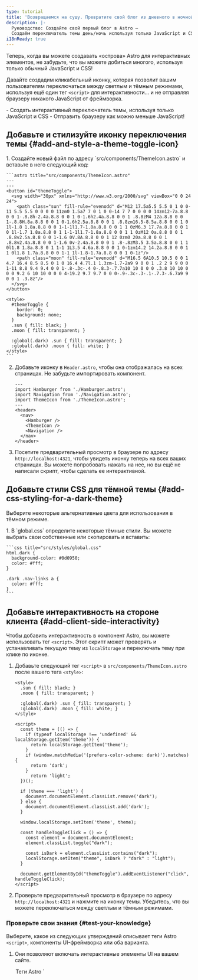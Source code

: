 ```yaml
---
type: tutorial
title: 'Возвращаемся на сушу. Превратите свой блог из дневного в ночной, и для этого не нужен остров!'
description: |-
  Руководство: Создайте свой первый блог в Astro —
  Создаём переключатель темы день/ночь используя только JavaScript и CSS
i18nReady: true
---
```


Теперь, когда вы можете создавать «острова» Astro для интерактивных элементов, не забудьте, что вы можете добиться многого, используя только обычный JavaScript и CSS!

Давайте создадим кликабельный иконку, которая позволит вашим пользователям переключаться между светлым и тёмным режимами, используя ещё один тег `<script>` для интерактивности... и не отправляя браузеру никакого JavaScript от фреймворка.

<PreCheck>
  - Создать интерактивный переключатель темы, используя только JavaScript и CSS
  - Отправить браузеру как можно меньше JavaScript!
</PreCheck>

## Добавьте и стилизуйте иконку переключения темы \{#add-and-style-a-theme-toggle-icon\}

<Steps>
1. Создайте новый файл по адресу `src/components/ThemeIcon.astro` и вставьте в него следующий код:

    ```astro title="src/components/ThemeIcon.astro"
    ---
    ---
    <button id="themeToggle">
      <svg width="30px" xmlns="http://www.w3.org/2000/svg" viewBox="0 0 24 24">
        <path class="sun" fill-rule="evenodd" d="M12 17.5a5.5 5.5 0 1 0 0-11 5.5 5.5 0 0 0 0 11zm0 1.5a7 7 0 1 0 0-14 7 7 0 0 0 0 14zm12-7a.8.8 0 0 1-.8.8h-2.4a.8.8 0 0 1 0-1.6h2.4a.8.8 0 0 1 .8.8zM4 12a.8.8 0 0 1-.8.8H.8a.8.8 0 0 1 0-1.6h2.5a.8.8 0 0 1 .8.8zm16.5-8.5a.8.8 0 0 1 0 1l-1.8 1.8a.8.8 0 0 1-1-1l1.7-1.8a.8.8 0 0 1 1 0zM6.3 17.7a.8.8 0 0 1 0 1l-1.7 1.8a.8.8 0 1 1-1-1l1.7-1.8a.8.8 0 0 1 1 0zM12 0a.8.8 0 0 1 .8.8v2.5a.8.8 0 0 1-1.6 0V.8A.8.8 0 0 1 12 0zm0 20a.8.8 0 0 1 .8.8v2.4a.8.8 0 0 1-1.6 0v-2.4a.8.8 0 0 1 .8-.8zM3.5 3.5a.8.8 0 0 1 1 0l1.8 1.8a.8.8 0 1 1-1 1L3.5 4.6a.8.8 0 0 1 0-1zm14.2 14.2a.8.8 0 0 1 1 0l1.8 1.7a.8.8 0 0 1-1 1l-1.8-1.7a.8.8 0 0 1 0-1z"/>
        <path class="moon" fill-rule="evenodd" d="M16.5 6A10.5 10.5 0 0 1 4.7 16.4 8.5 8.5 0 1 0 16.4 4.7l.1 1.3zm-1.7-2a9 9 0 0 1 .2 2 9 9 0 0 1-11 8.8 9.4 9.4 0 0 1-.8-.3c-.4 0-.8.3-.7.7a10 10 0 0 0 .3.8 10 10 0 0 0 9.2 6 10 10 0 0 0 4-19.2 9.7 9.7 0 0 0-.9-.3c-.3-.1-.7.3-.6.7a9 9 0 0 1 .3.8z"/>
      </svg>
    </button>

    <style>
      #themeToggle {
        border: 0;
        background: none;
      }
      .sun { fill: black; }
      .moon { fill: transparent; }

      :global(.dark) .sun { fill: transparent; }
      :global(.dark) .moon { fill: white; }
    </style>
    ```

2. Добавьте иконку в `Header.astro`, чтобы она отображалась на всех страницах. Не забудьте импортировать компонент.

    ```astro title="src/components/Header.astro" ins={4,9}
    ---
    import Hamburger from './Hamburger.astro';
    import Navigation from './Navigation.astro';
    import ThemeIcon from './ThemeIcon.astro';
    ---
    <header>
      <nav>
        <Hamburger />
        <ThemeIcon />
        <Navigation />
      </nav>
    </header>
    ```

3. Посетите предварительный просмотр в браузере по адресу `http://localhost:4321`, чтобы увидеть иконку теперь на всех ваших страницах. Вы можете попробовать нажать на нее, но вы ещё не написали скрипт, чтобы сделать ее интерактивной.
</Steps>

## Добавьте стили CSS для тёмной темы \{#add-css-styling-for-a-dark-theme\}

Выберите некоторые альтернативные цвета для использования в тёмном режиме.

<Steps>
1. В `global.css` определите некоторые тёмные стили. Вы можете выбрать свои собственные или скопировать и вставить:

    ```css title="src/styles/global.css"
    html.dark {
      background-color: #0d0950;
      color: #fff;
    }

    .dark .nav-links a {
      color: #fff;
    }
    ```
</Steps>

## Добавьте интерактивность на стороне клиента \{#add-client-side-interactivity\}

Чтобы добавить интерактивность в компонент Astro, вы можете использовать тег `<script>`. Этот скрипт может проверять и устанавливать текущую тему из `localStorage` и переключать тему при клике по иконке.
<Steps>
1. Добавьте следующий тег `<script>` в `src/components/ThemeIcon.astro` после вашего тега `<style>`:

    ```astro title="src/components/ThemeIcon.astro" ins={9-37}
    <style>
      .sun { fill: black; }
      .moon { fill: transparent; }

      :global(.dark) .sun { fill: transparent; }
      :global(.dark) .moon { fill: white; }
    </style>

    <script>
      const theme = (() => {
        if (typeof localStorage !== 'undefined' && localStorage.getItem('theme')) {
          return localStorage.getItem('theme');
        }
        if (window.matchMedia('(prefers-color-scheme: dark)').matches) {
          return 'dark';
        }
          return 'light';
      })();

      if (theme === 'light') {
        document.documentElement.classList.remove('dark');
      } else {
        document.documentElement.classList.add('dark');
      }

      window.localStorage.setItem('theme', theme);

      const handleToggleClick = () => {
        const element = document.documentElement;
        element.classList.toggle("dark");

        const isDark = element.classList.contains("dark");
        localStorage.setItem("theme", isDark ? "dark" : "light");
      }

      document.getElementById("themeToggle").addEventListener("click", handleToggleClick);
    </script>
    ```

2. Проверьте предварительный просмотр в браузере по адресу `http://localhost:4321` и нажмите на иконку темы. Убедитесь, что вы можете переключаться между светлым и тёмным режимами.
</Steps>

<Box icon="question-mark">

### Проверьте свои знания \{#test-your-knowledge\}

Выберите, какое из следующих утверждений описывает теги Astro `<script>`, компоненты UI-фреймворка или оба варианта.

1. Они позволяют включать интерактивные элементы UI на вашем сайте.

    <MultipleChoice>
      <Option>
        Теги Astro `<script>`
      </Option>
      <Option>
        Компоненты UI-фреймворка
      </Option>
      <Option isCorrect>
        Оба варианта
      </Option>
    </MultipleChoice>

2. Они создают статические элементы на вашем сайте, если вы не включаете `client:`, чтобы отправить их JavaScript клиенту и запустить в браузере.

    <MultipleChoice>
      <Option>
        Теги Astro `<script>`
      </Option>
      <Option isCorrect>
        Компоненты UI-фреймворка
      </Option>
      <Option>
        Оба варианта
      </Option>
    </MultipleChoice>

3. Они позволяют вам «попробовать» новый фреймворк, не требуя от вас начала совершенно нового проекта с использованием этого стека технологий.

    <MultipleChoice>
      <Option>
        Теги Astro `<script>`
      </Option>
      <Option isCorrect>
        Компоненты UI-фреймворка
      </Option>
      <Option>
        Оба варианта
      </Option>
    </MultipleChoice>

4. Они позволяют вам повторно использовать написанный вами код в других фреймворках, и вы часто можете просто вставить их прямо на свой сайт.

    <MultipleChoice>
      <Option>
        Теги Astro `<script>`
      </Option>
      <Option isCorrect>
        Компоненты UI-фреймворка
      </Option>
      <Option>
        Оба варианта
      </Option>
    </MultipleChoice>

5. Они позволяют вам добавлять интерактивность, не требуя знания или изучения других фреймворков JavaScript.

    <MultipleChoice>
      <Option isCorrect>
        Теги Astro `<script>`
      </Option>
      <Option>
        Компоненты UI-фреймворка
      </Option>
      <Option>
        Оба варианта
      </Option>
    </MultipleChoice>
</Box>

<Box icon="check-list">

## Чек-лист \{#checklist\}

<Checklist>
- [ ] Я могу использовать JavaScript для интерактивности, когда не хочу добавлять фреймворк.
</Checklist>
</Box>

### Ресурсы \{#resources\}

- [Клиентский `<script>` в Astro](/ru/guides/client-side-scripts/)
